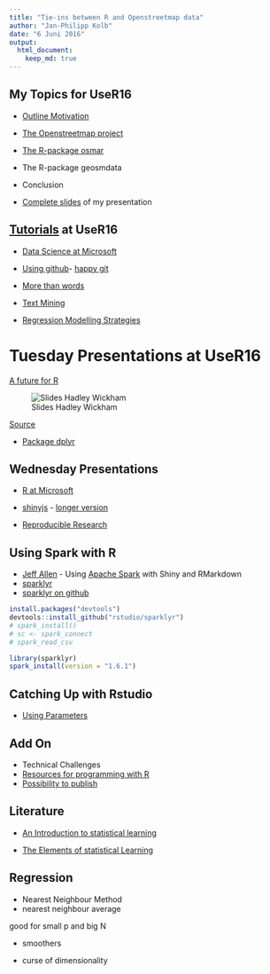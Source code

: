 ```yaml
---
title: "Tie-ins between R and Openstreetmap data"
author: "Jan-Philipp Kolb"
date: "6 Juni 2016"
output:
  html_document:
    keep_md: true
---
```



## My Topics for UseR16

- [Outline Motivation](https://github.com/Japhilko/UseR16/blob/master/slides/A_Intro.Rmd)
- [The Openstreetmap project](https://github.com/Japhilko/UseR16/blob/master/slides/B_Openstreetmap.md)
- [The R-package osmar](https://github.com/Japhilko/UseR16/blob/master/slides/C_osmar_example.md)
- The R-package geosmdata
- Conclusion

- [Complete slides](https://github.com/Japhilko/UseR16/blob/master/slides/Kolb_user16.pdf) of my presentation

## [Tutorials](http://blog.revolutionanalytics.com/2016/06/the-user-2016-tutorials.html) at UseR16

- [Data Science at Microsoft](https://azure.microsoft.com/en-us/documentation/articles/machine-learning-data-science-provision-vm/)

- [Using github](http://user2016.org/tutorials/01.html)- [happy git](http://happygitwithr.com/workshops.html#user-2016-stanford)

- [More than words](http://algo.scu.edu/~sanjivdas/Temp/user2016/)

- [Text Mining](http://algo.scu.edu/~sanjivdas/Temp/user2016/)

- [Regression Modelling Strategies](http://biostat.mc.vanderbilt.edu/wiki/Main/RmS)

# Tuesday Presentations at UseR16

[A future for R](http://www.r-bloggers.com/a-future-for-r-slides-from-user-2016/)

![Slides Hadley Wickham](figure/HadleySlide.jpg)

[Source](http://varianceexplained.org/files/DavidRobinsonBroomUseR2016.pdf)

- [Package dplyr](https://blog.rstudio.org/2016/06/27/dplyr-0-5-0/)


## Wednesday Presentations

- [R at Microsoft](https://channel9.msdn.com/Events/useR-international-R-User-conference/useR2016/Changing-lives-with-Data-Science-at-Microsoft)

- [shinyjs](http://deanattali.com/shinyjs-user-2016/) - [longer version](http://deanattali.com/shinyjs-shinydevcon-2016/)

- [Reproducible Research](https://channel9.msdn.com/Events/useR-international-R-User-conference/useR2016/GNU-make-for-reproducible-data-analysis-using-R-and-other-statistical-software)

## Using Spark with R

- [Jeff Allen](https://twitter.com/trestlejeff) - Using [Apache Spark](http://spark.apache.org/) with Shiny and RMarkdown
- [sparklyr](http://spark.rstudio.com/extensions.html)
- [sparklyr on github](https://github.com/rstudio/sparklyr)


```r
install.packages("devtools")
devtools::install_github("rstudio/sparklyr")
# spark_install()
# sc <- spark_connect
# spark_read_csv

library(sparklyr)
spark_install(version = "1.6.1")
```


## Catching Up with Rstudio

- [Using Parameters](http://rmarkdown.rstudio.com/developer_parameterized_reports.html)

## Add On 

- Technical Challenges
- [Resources for programming with R](http://www.r-bloggers.com/my-main-resources-for-r-programming/)
- [Possibility to publish](http://f1000research.com/)


## Literature

- [An Introduction to statistical learning](http://www-bcf.usc.edu/~gareth/ISL/ISLR%20Fourth%20Printing.pdf)

- [The Elements of statistical Learning](https://web.stanford.edu/~hastie/local.ftp/Springer/OLD/ESLII_print4.pdf)

## Regression

- Nearest Neighbour Method
- nearest neighbour average

good for small p and big N

- smoothers

- curse of dimensionality